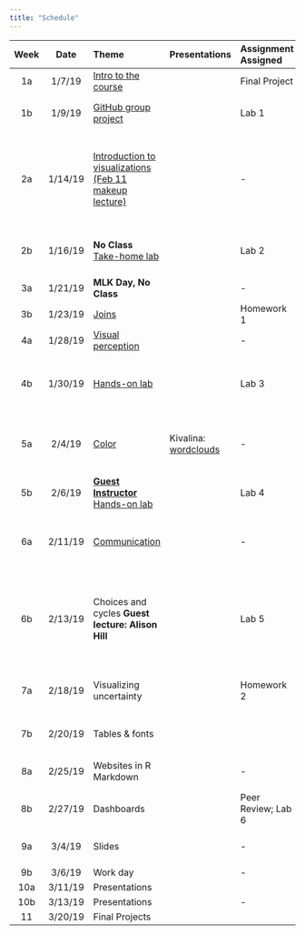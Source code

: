 ```yaml
---
title: "Schedule"
---
```


| **Week** | **Date** | **Theme**                                        |**Presentations**                           | **Assignment Assigned** | **Assignment Due**     | **Reading**                                                                                                                                                                                                                                                                                      |
| :------: | :------: | :----------------------------------------------- |:-------------------------------------------| :---------------------- | :--------------------- | :----------------------------------------------------------------------------------------------------------------------------------------------------------------------------------------------------------------------------------------------------------------------------------------------- |
|    1a    |  1/7/19  | [Intro to the course](slides/w1p1.html)          |                                            | Final Project           | -                      | [Bryan 4-8](http://happygitwithr.com/installation-pain.html) (9 optional)                                                                                                                                                                                                                        |
|    1b    |  1/9/19  | [GitHub group project](lab1.html)                |                                            | Lab 1                   | -                      | [Bryan 13](http://happygitwithr.com/rstudio-git-github.html), [Bryan 16](http://happygitwithr.com/new-github-first.html) (14-15 optional)                                                                                                                                                        |
|    2a    | 1/14/19  | [Introduction to visualizations (Feb 11 makeup lecture)](slides/w2p1.html)   |                | -                       | Lab 1                  | [Healy 4 (Show the right numbers)](https://socviz.co/groupfacettx.html#groupfacettx), [R4DS 28 (Graphics for communication)](https://r4ds.had.co.nz/graphics-for-communication.html), [Wilke 5 (Directory of visualizations)](https://serialmentor.com/dataviz/directory-of-visualizations.html) |
|    2b    | 1/16/19  | **No Class** [Take-home lab](lab2.html)          |                                            | Lab 2                   | -                      | If needed: [Healy 2 (Get started)](https://socviz.co/gettingstarted.html#gettingstarted), [Healy 3 (Make a plot)](https://socviz.co/makeplot.html#makeplot)                                                                                                                                      |
|    3a    | 1/21/19  | **MLK Day, No Class**                            |                                            | -                       | Lab 2                  | [R4DS 13 (Relational data)](https://r4ds.had.co.nz/relational-data.html)                                                                                                                                                                                                                         |
|    3b    | 1/23/19  | [Joins](slides/w3p2.html)                        | 																					  | Homework 1              | -                      | -                                                                                                                                                                                                                                                                                                |
|    4a    | 1/28/19  | [Visual perception](slides/w4p1.html)            |                                            | -                       | -                      | [Healy 1 (Look at data)](https://socviz.co/lookatdata.html#lookatdata)                                                                                                                                                                                                                           |
|    4b    | 1/30/19  | [Hands-on lab](lab3.html)                        |                                            | Lab 3                   | Homework 1             | [Wilke 2 (Visualizing data: Mapping data onto aesthetics)](https://serialmentor.com/dataviz/aesthetic-mapping.html)                                                                                                                                                                              |
|    5a    |  2/4/19  | [Color](slides/w5p1.html)                        |Kivalina: [wordclouds](https://cran.r-project.org/web/packages/wordcloud/wordcloud.pdf)| - | Lab 3 | [Wilke 4 (Color scales)](https://serialmentor.com/dataviz/color-basics.html), [Wilke 16 (Common pitfalls of color use)](https://serialmentor.com/dataviz/color-pitfalls.html)                                                                                                                    |
|    5b    |  2/6/19  | [**Guest Instructor**](https://twitter.com/pkqstr) [Hands-on lab](lab4.html)   |              | Lab 4                   | Final Project Proposal | [Wilke 6 (Visualizing amounts)](https://serialmentor.com/dataviz/visualizing-amounts.html)                                                                                                                                                                                                       |
|    6a    | 2/11/19  | [Communication](slides/w6p1.html)                |                                            | -                       | Lab 4                  | [Wilke 24 (Image file formats for exporting)](https://serialmentor.com/dataviz/image-file-formats.html), [Wilke 26 (Telling a story)](https://serialmentor.com/dataviz/telling-a-story.html)                                                                                                     |
|    6b    | 2/13/19  | Choices and cycles **Guest lecture: Alison Hill**|                                            | Lab 5              			| -                      | [Healy 8 (Refine your plots)](https://socviz.co/refineplots.html#refineplots), [Wilke 17 (Redundant coding)](https://serialmentor.com/dataviz/redundant-coding.html), [Wilke 20 (Balance data-to-ink ratio)](https://serialmentor.com/dataviz/balance-data-ink.html)                             |
|    7a    | 2/18/19  | Visualizing uncertainty                          |                                            | Homework 2              | Lab 5                  | [Kay Tapestry keynote](https://youtu.be/E1kSnWvqCw0), [Wilke 16 (Visualizing Uncertainty)](https://serialmentor.com/dataviz/visualizing-uncertainty.html)                                                                                                                                        |
|    7b    | 2/20/19  | Tables & fonts                                   |                                            |                         | -          			       | [Healy 5 (Tables, labels, and notes)](https://socviz.co/workgeoms.html#workgeoms), [gt tables](https://gt.rstudio.com/articles/intro-creating-gt-tables.html)                                                                                                                                    |
|    8a    | 2/25/19  | Websites in R Markdown                           |                                            | -                       | Homework 2             | [radix](https://rstudio.github.io/radix/), **Optional**: [RMD Sites](https://bookdown.org/yihui/rmarkdown/rmarkdown-site.html), [blogdown](https://bookdown.org/yihui/blogdown/)                                                                                                                 |
|    8b    | 2/27/19  | Dashboards                                       |                                            | Peer Review; Lab 6      | Portfolio Draft        | [RMD Dashboards](https://bookdown.org/yihui/rmarkdown/dashboards.html)                                                                                                                                                                                                                           |
|    9a    |  3/4/19  | Slides                                           |                                            | -                       | Lab 6                  | [Healy: Making Slides](https://kieranhealy.org/blog/archives/2018/03/24/making-slides/), [customization](https://github.com/yihui/xaringan/wiki)                                                                                                                                                 |
|    9b    |  3/6/19  | Work day                                         |                                            | -                       | Peer Review            | -                                                                                                                                                                                                                                                                                                |
|   10a    | 3/11/19  | Presentations                                    |                                            |                         | Presentation           | -                                                                                                                                                                                                                                                                                                |
|   10b    | 3/13/19  | Presentations                                    |                                            | -                       | Presentation           | -                                                                                                                                                                                                                                                                                                |
|    11    | 3/20/19  | Final Projects                                   |                                            |                         | Final Project          | -                                                                                                                                                                                                                                                                                                |